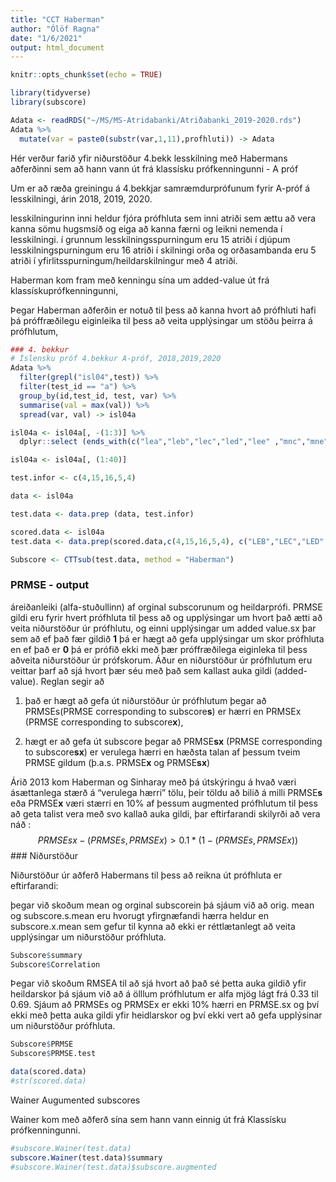 ```yaml
---
title: "CCT Haberman"
author: "Ólöf Ragna"
date: "1/6/2021"
output: html_document
---
```


```r
knitr::opts_chunk$set(echo = TRUE)
```


```r
library(tidyverse)
library(subscore)

Adata <- readRDS("~/MS/MS-Atridabanki/Atriðabanki_2019-2020.rds")
Adata %>% 
  mutate(var = paste0(substr(var,1,11),profhluti)) -> Adata
```

Hér verður farið yfir niðurstöður 4.bekk lesskilning með Habermans aðferðinni sem að hann vann út frá klassísku prófkenningunni - A próf


Um er að ræða greiningu á 4.bekkjar samræmdurprófunum fyrir A-próf á lesskilningi, árin 2018, 2019, 2020.

lesskilningurinn inni heldur fjóra prófhluta sem inni atriði sem ættu að vera kanna sömu hugsmsíð og eiga að kanna færni og leikni nemenda í lesskilningi. 
í grunnum lesskilningsspurningum eru 15 atriði 
í djúpum lesskilningspurningum eru 16 atriði 
í skilningi orða og orðasambanda eru 5 atriði
í yfirlitsspurningum/heildarskilningur með 4 atriði.

Haberman kom fram með kenningu sína um added-value út frá klassískuprófkenningunni, 

Þegar Haberman aðferðin er notuð til þess að kanna hvort að prófhluti hafi þá próffræðilegu eiginleika til þess að veita upplýsingar um stöðu þeirra á prófhlutum,

```r
### 4. bekkur 
# Íslensku próf 4.bekkur A-próf, 2018,2019,2020
Adata %>% 
  filter(grepl("isl04",test)) %>% 
  filter(test_id == "a") %>%
  group_by(id,test_id, test, var) %>% 
  summarise(val = max(val)) %>% 
  spread(var, val) -> isl04a

isl04a <- isl04a[, -(1:3)] %>%
  dplyr::select (ends_with(c("lea","leb","lec","led","lee" ,"mnc","mne","mnd")))

isl04a <- isl04a[, (1:40)]

```

```r
test.infor <- c(4,15,16,5,4)

data <- isl04a

test.data <- data.prep (data, test.infor)
```

```r
scored.data <- isl04a
test.data <- data.prep(scored.data,c(4,15,16,5,4), c("LEB","LEC","LED","LEE"))
```

```r
Subscore <- CTTsub(test.data, method = "Haberman")

```

### PRMSE - output

áreiðanleiki (alfa-stuðullinn) af orginal subscorunum og heildarprófi.
PRMSE gildi eru fyrir hvert prófhluta til þess að og upplýsingar um hvort það ætti að veita niðurstöður úr prófhlutu, og einni upplýsingar um added value.sx þar sem að ef það fær gildið **1** þá er hægt að gefa upplýsingar um skor prófhluta en ef það er **0** þá er prófið ekki með þær próffræðilega eiginleka til þess aðveita niðurstöður úr prófskorum. 
Áður en niðurstöður úr prófhlutum eru veittar þarf að sjá hvort þær séu með það sem kallast auka gildi (added-value). Reglan segir að 

(1) það er hægt að gefa út niðurstöður úr prófhlutum þegar að PRMSEs(PRMSE corresponding to subscore**s**) er hærri en PRMSEx (PRMSE corresponding to subscore**x**), 

(2) hægt er að gefa út subscore þegar að PRMSE**sx** (PRMSE corresponding to subscore**sx**) er verulega hærri en hæðsta talan af þessum tveim PRMSE gildum (þ.a.s. PRMSE**x** og PRMSE**sx**)

Árið 2013 kom Haberman og Sinharay með þá útskýringu á hvað væri ásættanlega stærð á "verulega hærri" tölu, þeir töldu að bilið á milli PRMSE**s** eða PRMSE**x** væri stærri en 10% af þessum augmented prófhlutum til þess að geta talist vera með svo kallað auka gildi, þar eftirfarandi skilyrði að vera náð :
$$PRMSEsx - (PRMSEs , PRMSEx) > 0.1 * (1- (PRMSEs, PRMSEx))$$
### Niðurstöður

Niðurstöður úr aðferð Habermans til þess að reikna út prófhluta er eftirfarandi:

þegar við skoðum mean og orginal subscorein þá sjáum við að orig. mean og subscore.s.mean eru hvorugt yfirgnæfandi hærra heldur en subscore.x.mean sem gefur til kynna að ekki er réttlætanlegt að veita upplýsingar um niðurstöður prófhluta.

```r
Subscore$summary
Subscore$Correlation
```

Þegar við skoðum RMSEA til að sjá hvort að það sé þetta auka gildið yfir heildarskor þá sjáum við að á ölllum prófhlutum er alfa mjög lágt frá 0.33 til 0.69. 
Sjáum að PRMSEs og PRMSEx er ekki 10% hærri en PRMSE.sx og því ekki með þetta auka gildi yfir heidlarskor og því ekki vert að gefa upplýsinar um niðurstöður prófhluta.
```r
Subscore$PRMSE
Subscore$PRMSE.test
```


```r
data(scored.data)
#str(scored.data)

```

Wainer Augumented subscores

Wainer kom með aðferð sína sem hann vann einnig út frá Klassísku prófkenningunni.

```r
#subscore.Wainer(test.data)
subscore.Wainer(test.data)$summary
#subscore.Wainer(test.data)$subscore.augmented
```




